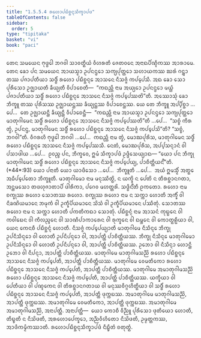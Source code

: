 ```yaml
---
title: "1.5.5.4 ᩁᩉᩮᩣᨸᨭᩥᨧ᩠ᨨᨶ᩠ᨶᩈᩥᨠ᩠ᨡᩣᨸᨴ"
tableOfContents: false
sidebar:
  order: 5
type: "tipitaka"
basket: "vi"
book: "paci"
---
```



<DynamicBreadcrumb />

<Division number="284" book="paci">

<Paragraph number="906" book="paci">
ᨲᩮᨶ ᩈᨾᨿᩮᨶ ᨻᩩᨴ᩠ᨵᩮᩤ ᨽᨣᩅᩤ ᩈᩣᩅᨲ᩠ᨳᩥᨿᩴ ᩅᩥᩉᩁᨲᩥ ᨩᩮᨲᩅᨶᩮ ᩋᨶᩣᨳᨸᩥᨱ᩠ᨯᩥᨠᩔ ᩋᩣᩁᩣᨾᩮ. ᨲᩮᨶ ᨡᩮᩣ ᨸᨶ ᩈᨾᨿᩮᨶ ᩋᩣᨿᩈ᩠ᨾᩣ ᩏᨸᨶᨶ᩠ᨴᩮᩣ ᩈᨠ᩠ᨿᨸᩩᨲ᩠ᨲᩮᩣ ᩈᩉᩣᨿᨠᩔ ᨥᩁᩴ ᨣᨶ᩠ᨲ᩠ᩅᩣ ᨲᩔ ᨸᨩᩣᨸᨲᩥᨿᩣ ᩈᨴ᩠ᨵᩥᩴ ᩁᩉᩮᩣ ᨸᨭᩥᨧ᩠ᨨᨶ᩠ᨶᩮ ᩋᩣᩈᨶᩮ ᨶᩥᩈᨩ᩠ᨩᩴ ᨠᨸ᩠ᨸᩮᩈᩥ. ᩋᨳ ᨡᩮᩣ ᩈᩮᩣ ᨸᩩᩁᩥᩈᩮᩣ ᩏᨩ᩠ᨫᩣᨿᨲᩥ ᨡᩥᨿ᩠ᨿᨲᩥ ᩅᩥᨸᩣᨧᩮᨲᩥ—  “ᨠᨳᨬ᩠ᩉᩥ ᨶᩣᨾ ᩋᨿ᩠ᨿᩮᩣ ᩏᨸᨶᨶ᩠ᨴᩮᩣ ᨾᨿ᩠ᩉᩴ ᨸᨩᩣᨸᨲᩥᨿᩣ ᩈᨴ᩠ᨵᩥᩴ ᩁᩉᩮᩣ ᨸᨭᩥᨧ᩠ᨨᨶ᩠ᨶᩮ ᩋᩣᩈᨶᩮ ᨶᩥᩈᨩ᩠ᨩᩴ ᨠᨸ᩠ᨸᩮᩔᨲᩦ”ᨲᩥ.
</Paragraph>

<Paragraph number="907" book="paci">
ᩋᩔᩮᩣᩈᩩᩴ ᨡᩮᩣ ᨽᩥᨠ᩠ᨡᩪ ᨲᩔ ᨸᩩᩁᩥᩈᩔ ᩏᨩ᩠ᨫᩣᨿᨶ᩠ᨲᩔ ᨡᩥᨿ᩠ᨿᨶ᩠ᨲᩔ ᩅᩥᨸᩣᨧᩮᨶ᩠ᨲᩔ. ᨿᩮ ᨲᩮ ᨽᩥᨠ᩠ᨡᩪ ᩋᨸ᩠ᨸᩥᨧ᩠ᨨᩣ …ᨸᩮ…  ᨲᩮ ᩏᨩ᩠ᨫᩣᨿᨶ᩠ᨲᩥ ᨡᩥᨿ᩠ᨿᨶ᩠ᨲᩥ ᩅᩥᨸᩣᨧᩮᨶ᩠ᨲᩥ—  “ᨠᨳᨬ᩠ᩉᩥ ᨶᩣᨾ ᩋᩣᨿᩈ᩠ᨾᩣ ᩏᨸᨶᨶ᩠ᨴᩮᩣ ᩈᨠ᩠ᨿᨸᩩᨲ᩠ᨲᩮᩣ ᨾᩣᨲᩩᨣᩤᨾᩮᨶ ᩈᨴ᩠ᨵᩥᩴ ᩁᩉᩮᩣ ᨸᨭᩥᨧ᩠ᨨᨶ᩠ᨶᩮ ᩋᩣᩈᨶᩮ ᨶᩥᩈᨩ᩠ᨩᩴ ᨠᨸ᩠ᨸᩮᩔᨲᩦ”ᨲᩥ …ᨸᩮ…  “ᩈᨧ᩠ᨧᩴ ᨠᩥᩁ ᨲ᩠ᩅᩴ, ᩏᨸᨶᨶ᩠ᨴ, ᨾᩣᨲᩩᨣᩤᨾᩮᨶ ᩈᨴ᩠ᨵᩥᩴ ᩁᩉᩮᩣ ᨸᨭᩥᨧ᩠ᨨᨶ᩠ᨶᩮ ᩋᩣᩈᨶᩮ ᨶᩥᩈᨩ᩠ᨩᩴ ᨠᨸ᩠ᨸᩮᩈᩦ”ᨲᩥ? “ᩈᨧ᩠ᨧᩴ, ᨽᨣᩅᩤ”ᨲᩥ. ᩅᩥᨣᩁᩉᩥ ᨻᩩᨴ᩠ᨵᩮᩤ ᨽᨣᩅᩤ …ᨸᩮ…  ᨠᨳᨬ᩠ᩉᩥ ᨶᩣᨾ ᨲ᩠ᩅᩴ, ᨾᩮᩣᨥᨸᩩᩁᩥᩈ, ᨾᩣᨲᩩᨣᩤᨾᩮᨶ ᩈᨴ᩠ᨵᩥᩴ ᩁᩉᩮᩣ ᨸᨭᩥᨧ᩠ᨨᨶ᩠ᨶᩮ ᩋᩣᩈᨶᩮ ᨶᩥᩈᨩ᩠ᨩᩴ ᨠᨸ᩠ᨸᩮᩔᩈᩥ. ᨶᩮᨲᩴ, ᨾᩮᩣᨥᨸᩩᩁᩥᩈ, ᩋᨸ᩠ᨸᩈᨶ᩠ᨶᩣᨶᩴ ᩅᩤ ᨸᩈᩣᨴᩤᨿ …ᨸᩮ…  ᩑᩅᨬ᩠ᨧ ᨸᨶ, ᨽᩥᨠ᩠ᨡᩅᩮ, ᩍᨾᩴ ᩈᩥᨠ᩠ᨡᩣᨸᨴᩴ ᩏᨴ᩠ᨴᩥᩈᩮᨿ᩠ᨿᩣᨳ—
</Paragraph>

</Division>
<Division number="285" book="paci">

<Paragraph number="908" book="paci">
<Emphasis>“ᨿᩮᩣ ᨸᨶ ᨽᩥᨠ᩠ᨡᩩ ᨾᩣᨲᩩᨣᩤᨾᩮᨶ ᩈᨴ᩠ᨵᩥᩴ ᩁᩉᩮᩣ ᨸᨭᩥᨧ᩠ᨨᨶ᩠ᨶᩮ ᩋᩣᩈᨶᩮ ᨶᩥᩈᨩ᩠ᨩᩴ ᨠᨸ᩠ᨸᩮᨿ᩠ᨿ, ᨸᩣᨧᩥᨲ᩠ᨲᩥᨿᨶ᩺”</Emphasis>ᨲᩥ. (*44*:<Emphasis>93</Emphasis>)
</Paragraph>

</Division>
<Division number="286" book="paci">

<Paragraph number="909" book="paci">
<Emphasis>ᨿᩮᩣ ᨸᨶᩣ</Emphasis>ᨲᩥ ᨿᩮᩣ ᨿᩣᨴᩥᩈᩮᩣ …ᨸᩮ…  <Emphasis>ᨽᩥᨠ᩠ᨡᩪ</Emphasis>ᨲᩥ …ᨸᩮ…  ᩋᨿᩴ ᩍᨾᩈ᩠ᨾᩥᩴ ᩋᨲ᩠ᨳᩮ ᩋᨵᩥᨸ᩠ᨸᩮᨲᩮᩣ ᨽᩥᨠ᩠ᨡᩪᨲᩥ.
</Paragraph>

<Paragraph number="910" book="paci">
<Emphasis>ᨾᩣᨲᩩᨣᩤᨾᩮᩣ</Emphasis> ᨶᩣᨾ ᨾᨶᩩᩔᩥᨲ᩠ᨳᩦ, ᨶ ᨿᨠ᩠ᨡᩦ ᨶ ᨸᩮᨲᩦ ᨶ ᨲᩥᩁᨧ᩠ᨨᩣᨶᨣᨲᩣ, ᩋᨶ᩠ᨲᨾᩈᩮᩣ ᨲᨴᩉᩩᨩᩣᨲᩣᨸᩥ ᨴᩤᩁᩥᨠᩣ, ᨸᨣᩮᩅ ᨾᩉᨲ᩠ᨲᩁᩦ.
</Paragraph>

<Paragraph number="911" book="paci">
<Emphasis>ᩈᨴ᩠ᨵᩥᨶ᩺</Emphasis>ᨲᩥ ᩑᨠᨲᩮᩣ.
</Paragraph>

<Paragraph number="912" book="paci">
<Emphasis>ᩁᩉᩮᩣ</Emphasis> ᨶᩣᨾ ᨧᨠ᩠ᨡᩩᩔ ᩁᩉᩮᩣ ᩈᩮᩣᨲᩔ ᩁᩉᩮᩣ. ᨧᨠ᩠ᨡᩩᩔ ᩁᩉᩮᩣ ᨶᩣᨾ ᨶ ᩈᨠ᩠ᨠᩣ ᩉᩮᩣᨲᩥ ᩋᨠ᩠ᨡᩥᩴ ᩅᩤ ᨶᩥᨡᨱᩦᨿᨾᩣᨶᩮ ᨽᨾᩩᨠᩴ ᩅᩤ ᩏᨠ᩠ᨡᩥᨸᩦᨿᨾᩣᨶᩮ ᩈᩦᩈᩴ ᩅᩤ ᩏᨠ᩠ᨡᩥᨸᩦᨿᨾᩣᨶᩮ ᨸᩔᩥᨲᩩᩴ. ᩈᩮᩣᨲᩔ ᩁᩉᩮᩣ ᨶᩣᨾ ᨶ ᩈᨠ᩠ᨠᩣ ᩉᩮᩣᨲᩥ ᨸᨠᨲᩥᨠᨳᩣ ᩈᩮᩣᨲᩩᩴ.
</Paragraph>

<Paragraph number="913" book="paci">
<Emphasis>ᨸᨭᩥᨧ᩠ᨨᨶ᩠ᨶᩴ</Emphasis> ᨶᩣᨾ ᩋᩣᩈᨶᩴ ᨠᩩᨭ᩠ᨭᩮᨶ ᩅᩤ ᨠᩅᩤᨭᩮᨶ ᩅᩤ ᨠᩥᩃᨬ᩠ᨩᩮᨶ ᩅᩤ ᩈᩣᨱᩥᨸᩣᨠᩣᩁᩮᨶ ᩅᩤ ᩁᩩᨠ᩠ᨡᩮᨶ ᩅᩤ ᨳᨾ᩠ᨽᩮᨶ ᩅᩤ ᨠᩮᩣᨲ᩠ᨳᩊᩥᨿᩣ ᩅᩤ, ᨿᩮᨶ ᨠᩮᨶᨧᩥ ᨸᨭᩥᨧ᩠ᨨᨶ᩠ᨶᩴ ᩉᩮᩣᨲᩥ.
</Paragraph>

<Paragraph number="914" book="paci">
<Emphasis>ᨶᩥᩈᨩ᩠ᨩᩴ ᨠᨸ᩠ᨸᩮᨿ᩠ᨿᩣ</Emphasis>ᨲᩥ ᨾᩣᨲᩩᨣᩤᨾᩮ ᨶᩥᩈᩥᨶ᩠ᨶᩮ ᨽᩥᨠ᩠ᨡᩩ ᩏᨸᨶᩥᩈᩥᨶ᩠ᨶᩮᩣ ᩅᩤ ᩉᩮᩣᨲᩥ ᩏᨸᨶᩥᨸᨶ᩠ᨶᩮᩣ ᩅᩤ, ᩋᩣᨸᨲ᩠ᨲᩥ ᨸᩣᨧᩥᨲ᩠ᨲᩥᨿᩔ. ᨽᩥᨠ᩠ᨡᩩ ᨶᩥᩈᩥᨶ᩠ᨶᩮ ᨾᩣᨲᩩᨣᩤᨾᩮᩣ ᩏᨸᨶᩥᩈᩥᨶ᩠ᨶᩮᩣ ᩅᩤ ᩉᩮᩣᨲᩥ ᩏᨸᨶᩥᨸᨶ᩠ᨶᩮᩣ ᩅᩤ, ᩋᩣᨸᨲ᩠ᨲᩥ ᨸᩣᨧᩥᨲ᩠ᨲᩥᨿᩔ. ᩏᨽᩮᩣ ᩅᩤ ᨶᩥᩈᩥᨶ᩠ᨶᩣ ᩉᩮᩣᨶ᩠ᨲᩥ ᩏᨽᩮᩣ ᩅᩤ ᨶᩥᨸᨶ᩠ᨶᩣ, ᩋᩣᨸᨲ᩠ᨲᩥ ᨸᩣᨧᩥᨲ᩠ᨲᩥᨿᩔ.
</Paragraph>

</Division>
<Division number="287" book="paci">

<Paragraph number="915" book="paci">
ᨾᩣᨲᩩᨣᩤᨾᩮ ᨾᩣᨲᩩᨣᩤᨾᩈᨬ᩠ᨬᩦ ᩁᩉᩮᩣ ᨸᨭᩥᨧ᩠ᨨᨶ᩠ᨶᩮ ᩋᩣᩈᨶᩮ ᨶᩥᩈᨩ᩠ᨩᩴ ᨠᨸ᩠ᨸᩮᨲᩥ, ᩋᩣᨸᨲ᩠ᨲᩥ ᨸᩣᨧᩥᨲ᩠ᨲᩥᨿᩔ. ᨾᩣᨲᩩᨣᩤᨾᩮ ᩅᩮᨾᨲᩥᨠᩮᩣ ᩁᩉᩮᩣ ᨸᨭᩥᨧ᩠ᨨᨶ᩠ᨶᩮ ᩋᩣᩈᨶᩮ ᨶᩥᩈᨩ᩠ᨩᩴ ᨠᨸ᩠ᨸᩮᨲᩥ, ᩋᩣᨸᨲ᩠ᨲᩥ ᨸᩣᨧᩥᨲ᩠ᨲᩥᨿᩔ. ᨾᩣᨲᩩᨣᩤᨾᩮ ᩋᨾᩣᨲᩩᨣᩤᨾᩈᨬ᩠ᨬᩦ ᩁᩉᩮᩣ ᨸᨭᩥᨧ᩠ᨨᨶ᩠ᨶᩮ ᩋᩣᩈᨶᩮ ᨶᩥᩈᨩ᩠ᨩᩴ ᨠᨸ᩠ᨸᩮᨲᩥ, ᩋᩣᨸᨲ᩠ᨲᩥ ᨸᩣᨧᩥᨲ᩠ᨲᩥᨿᩔ.
</Paragraph>

<Paragraph number="916" book="paci">
ᨿᨠ᩠ᨡᩥᨿᩣ ᩅᩤ ᨸᩮᨲᩥᨿᩣ ᩅᩤ ᨸᨱ᩠ᨯᨠᩮᨶ ᩅᩤ ᨲᩥᩁᨧ᩠ᨨᩣᨶᨣᨲᩣᨿ ᩅᩤ ᨾᨶᩩᩔᩅᩥᨣ᩠ᨣᩉᩥᨲ᩠ᨳᩥᨿᩣ ᩅᩤ ᩈᨴ᩠ᨵᩥᩴ ᩁᩉᩮᩣ ᨸᨭᩥᨧ᩠ᨨᨶ᩠ᨶᩮ ᩋᩣᩈᨶᩮ ᨶᩥᩈᨩ᩠ᨩᩴ ᨠᨸ᩠ᨸᩮᨲᩥ, ᩋᩣᨸᨲ᩠ᨲᩥ ᨴᩩᨠ᩠ᨠᨭᩔ. ᩋᨾᩣᨲᩩᨣᩤᨾᩮ ᨾᩣᨲᩩᨣᩤᨾᩈᨬ᩠ᨬᩦ, ᩋᩣᨸᨲ᩠ᨲᩥ ᨴᩩᨠ᩠ᨠᨭᩔ. ᩋᨾᩣᨲᩩᨣᩤᨾᩮ ᩅᩮᨾᨲᩥᨠᩮᩣ, ᩋᩣᨸᨲ᩠ᨲᩥ ᨴᩩᨠ᩠ᨠᨭᩔ. ᩋᨾᩣᨲᩩᨣᩤᨾᩮ ᩋᨾᩣᨲᩩᨣᩤᨾᩈᨬ᩠ᨬᩦ, ᩋᨶᩣᨸᨲ᩠ᨲᩥ.
</Paragraph>

</Division>
<Division number="288" book="paci">

<Paragraph number="917" book="paci">
ᩋᨶᩣᨸᨲ᩠ᨲᩥ—  ᨿᩮᩣ ᨠᩮᩣᨧᩥ ᩅᩥᨬ᩠ᨬᩪ ᨸᩩᩁᩥᩈᩮᩣ ᨴᩩᨲᩥᨿᩮᩣ ᩉᩮᩣᨲᩥ, ᨲᩥᨭ᩠ᨮᨲᩥ ᨶ ᨶᩥᩈᩦᨴᨲᩥ, ᩋᩁᩉᩮᩣᨸᩮᨠ᩠ᨡᩮᩣ, ᩋᨬ᩠ᨬᩅᩥᩉᩥᨲᩮᩣ ᨶᩥᩈᩦᨴᨲᩥ, ᩏᨾ᩠ᨾᨲ᩠ᨲᨠᩔ, ᩋᩣᨴᩥᨠᨾ᩠ᨾᩥᨠᩔᩣᨲᩥ.

</Paragraph>
</Division>

<Paragraph number="918" type="center" book="paci">
ᩁᩉᩮᩣᨸᨭᩥᨧ᩠ᨨᨶ᩠ᨶᩈᩥᨠ᩠ᨡᩣᨸᨴᩴ ᨶᩥᨭ᩠ᨮᩥᨲᩴ ᨧᨲᩩᨲ᩠ᨳᩴ.
</Paragraph>